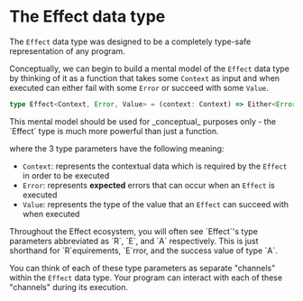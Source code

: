 
# The Effect data type

The `Effect` data type was designed to be a completely type-safe representation of any program.

Conceptually, we can begin to build a mental model of the `Effect` data type by thinking of it as a function
that takes some `Context` as input and when executed can either fail with some `Error` or succeed with some `Value`.

```ts
type Effect<Context, Error, Value> = (context: Context) => Either<Error, Value>
```

<Callout type="info">
  This mental model should be used for _conceptual_ purposes only - the `Effect`
  type is much more powerful than just a function.
</Callout>

where the 3 type parameters have the following meaning:

- `Context`: represents the contextual data which is required by the `Effect` in order to be executed
- `Error`: represents **expected** errors that can occur when an `Effect` is executed
- `Value`: represents the type of the value that an `Effect` can succeed with when executed

<Callout type="info">
  Throughout the Effect ecosystem, you will often see `Effect`'s type parameters
  abbreviated as `R`, `E`, and `A` respectively. This is just shorthand for
  `R`equirements, `E`rror, and the success value of type `A`.
</Callout>

You can think of each of these type parameters as separate "channels" within the `Effect` data type. Your program can interact with each of these "channels" during its execution.
